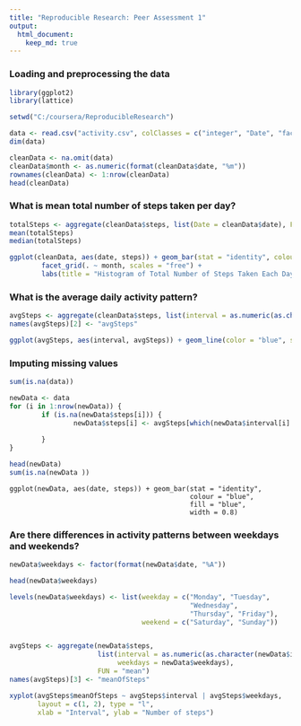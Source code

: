 ```yaml
---
title: "Reproducible Research: Peer Assessment 1"
output: 
  html_document:
    keep_md: true
---
```



###  Loading and preprocessing the data
```r
library(ggplot2)
library(lattice)

setwd("C:/coursera/ReproducibleResearch")

data <- read.csv("activity.csv", colClasses = c("integer", "Date", "factor"))
dim(data)

cleanData <- na.omit(data)
cleanData$month <- as.numeric(format(cleanData$date, "%m"))
rownames(cleanData) <- 1:nrow(cleanData)
head(cleanData)
```

### What is mean total number of steps taken per day?

``` r
totalSteps <- aggregate(cleanData$steps, list(Date = cleanData$date), FUN = "sum")$x
mean(totalSteps)
median(totalSteps)

```
``` r
ggplot(cleanData, aes(date, steps)) + geom_bar(stat = "identity", colour = "blue", fill = "blue", width = 0.7) + 
        facet_grid(. ~ month, scales = "free") +
        labs(title = "Histogram of Total Number of Steps Taken Each Day", x = "Date", y = "Total number of steps")
```
        
### What is the average daily activity pattern?

```r
avgSteps <- aggregate(cleanData$steps, list(interval = as.numeric(as.character(cleanData$interval))), FUN = "mean")
names(avgSteps)[2] <- "avgSteps"

```
``` r
ggplot(avgSteps, aes(interval, avgSteps)) + geom_line(color = "blue", size = 0.8) + labs(title = "Time Series Plot of 5-minute Interval", x = "5-minute intervals", y = "Average Number of Steps Taken")

```


### Imputing missing values

```r
sum(is.na(data))

newData <- data 
for (i in 1:nrow(newData)) {
        if (is.na(newData$steps[i])) {
                newData$steps[i] <- avgSteps[which(newData$interval[i] == avgSteps$interval), ]$avgSteps
        
        }
}

head(newData)
sum(is.na(newData ))


```

``` rfigure3
ggplot(newData, aes(date, steps)) + geom_bar(stat = "identity",
                                             colour = "blue",
                                             fill = "blue",
                                             width = 0.8) 

```


### Are there differences in activity patterns between weekdays and weekends?

```r
newData$weekdays <- factor(format(newData$date, "%A"))

head(newData$weekdays)

levels(newData$weekdays) <- list(weekday = c("Monday", "Tuesday",
                                             "Wednesday", 
                                             "Thursday", "Friday"),
                                 weekend = c("Saturday", "Sunday"))


avgSteps <- aggregate(newData$steps, 
                      list(interval = as.numeric(as.character(newData$interval)), 
                           weekdays = newData$weekdays),
                      FUN = "mean")
names(avgSteps)[3] <- "meanOfSteps"


```


``` r

xyplot(avgSteps$meanOfSteps ~ avgSteps$interval | avgSteps$weekdays, 
       layout = c(1, 2), type = "l", 
       xlab = "Interval", ylab = "Number of steps")
```
